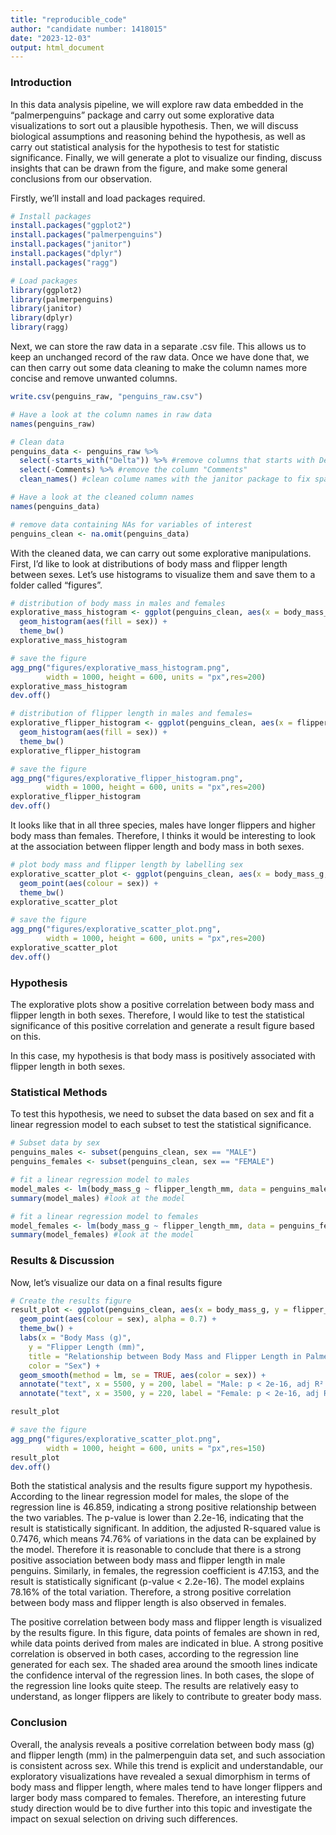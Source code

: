 ```yaml
---
title: "reproducible_code"
author: "candidate number: 1418015"
date: "2023-12-03"
output: html_document
---
```


### Introduction
In this data analysis pipeline, we will explore raw data embedded in the "palmerpenguins" package and carry out some explorative data visualizations to sort out a plausible hypothesis. Then, we will discuss biological assumptions and reasoning behind the hypothesis, as well as carry out statistical analysis for the hypothesis to test for statistic significance. Finally, we will generate a plot to visualize our finding, discuss insights that can be drawn from the figure, and make some general conclusions from our observation. 

Firstly, we'll install and load packages required.
```r
# Install packages
install.packages("ggplot2")
install.packages("palmerpenguins")
install.packages("janitor")
install.packages("dplyr")
install.packages("ragg")

# Load packages
library(ggplot2)
library(palmerpenguins)
library(janitor)
library(dplyr)
library(ragg)
```

Next, we can store the raw data in a separate .csv file. This allows us to keep an unchanged record of the raw data. Once we have done that, we can then carry out some data cleaning to make the column names more concise and remove unwanted columns. 

```r
write.csv(penguins_raw, "penguins_raw.csv")

# Have a look at the column names in raw data
names(penguins_raw)

# Clean data
penguins_data <- penguins_raw %>% 
  select(-starts_with("Delta")) %>% #remove columns that starts with Delta
  select(-Comments) %>% #remove the column "Comments"
  clean_names() #clean colume names with the janitor package to fix spaces and capital letters

# Have a look at the cleaned column names
names(penguins_data)

# remove data containing NAs for variables of interest
penguins_clean <- na.omit(penguins_data)
```

With the cleaned data, we can carry out some explorative manipulations. First, I'd like to look at distributions of body mass and flipper length between sexes. Let's use histograms to visualize them and save them to a folder called "figures".
```r
# distribution of body mass in males and females
explorative_mass_histogram <- ggplot(penguins_clean, aes(x = body_mass_g)) +
  geom_histogram(aes(fill = sex)) +
  theme_bw()
explorative_mass_histogram

# save the figure
agg_png("figures/explorative_mass_histogram.png", 
        width = 1000, height = 600, units = "px",res=200)
explorative_mass_histogram
dev.off()

# distribution of flipper length in males and females=
explorative_flipper_histogram <- ggplot(penguins_clean, aes(x = flipper_length_mm)) +
  geom_histogram(aes(fill = sex)) +
  theme_bw() 
explorative_flipper_histogram

# save the figure
agg_png("figures/explorative_flipper_histogram.png", 
        width = 1000, height = 600, units = "px",res=200)
explorative_flipper_histogram
dev.off()
```

It looks like that in all three species, males have longer flippers and higher body mass than females. Therefore, I thinks it would be interesting to look at the association between flipper length and body mass in both sexes.

```r
# plot body mass and flipper length by labelling sex
explorative_scatter_plot <- ggplot(penguins_clean, aes(x = body_mass_g, y = flipper_length_mm)) +
  geom_point(aes(colour = sex)) +
  theme_bw() 
explorative_scatter_plot

# save the figure
agg_png("figures/explorative_scatter_plot.png", 
        width = 1000, height = 600, units = "px",res=200)
explorative_scatter_plot
dev.off()
```

### Hypothesis
The explorative plots show a positive correlation between body mass and flipper length in both sexes. Therefore, I would like to test the statistical significance of this positive correlation and generate a result figure based on this. 

In this case, my hypothesis is that body mass is positively associated with flipper length in both sexes. 

### Statistical Methods

To test this hypothesis, we need to subset the data based on sex and fit a linear regression model to each subset to test the statistical significance. 
```r
# Subset data by sex
penguins_males <- subset(penguins_clean, sex == "MALE")
penguins_females <- subset(penguins_clean, sex == "FEMALE")

# fit a linear regression model to males
model_males <- lm(body_mass_g ~ flipper_length_mm, data = penguins_males)
summary(model_males) #look at the model

# fit a linear regression model to females
model_females <- lm(body_mass_g ~ flipper_length_mm, data = penguins_females)
summary(model_females) #look at the model
```


### Results & Discussion

Now, let's visualize our data on a final results figure
```r
# Create the results figure
result_plot <- ggplot(penguins_clean, aes(x = body_mass_g, y = flipper_length_mm)) +
  geom_point(aes(colour = sex), alpha = 0.7) +
  theme_bw() +
  labs(x = "Body Mass (g)",
    y = "Flipper Length (mm)",
    title = "Relationship between Body Mass and Flipper Length in Palmer Penguins",
    color = "Sex") +
  geom_smooth(method = lm, se = TRUE, aes(color = sex)) +
  annotate("text", x = 5500, y = 200, label = "Male: p < 2e-16, adj R² = 0.7476", color = "blue", size = 3.5) +
  annotate("text", x = 3500, y = 220, label = "Female: p < 2e-16, adj R² = 0.7816", color = "red", size = 3.5)

result_plot

# save the figure
agg_png("figures/explorative_scatter_plot.png", 
        width = 1000, height = 600, units = "px",res=150)
result_plot
dev.off()
```
Both the statistical analysis and the results figure support my hypothesis. According to the linear regression model for males, the slope of the regression line is 46.859, indicating a strong positive relationship between the two variables. The p-value is lower than 2.2e-16, indicating that the result is statistically significant. In addition, the adjusted R-squared value is 0.7476, which means 74.76% of variations in the data can be explained by the model. Therefore it is reasonable to conclude that there is a strong positive association between body mass and flipper length in male penguins. Similarly, in females, the regression coefficient is 47.153, and the result is statistically significant (p-value < 2.2e-16). The model explains 78.16% of the total variation. Therefore, a strong positive correlation between body mass and flipper length is also observed in females.

The positive correlation between body mass and flipper length is visualized by the results figure. In this figure, data points of females are shown in red, while data points derived from males are indicated in blue. A strong positive correlation is observed in both cases, according to the regression line generated for each sex. The shaded area around the smooth lines indicate the confidence interval of the regression lines. In both cases, the slope of the regression line looks quite steep. The results are relatively easy to understand, as longer flippers are likely to contribute to greater body mass.

### Conclusion

Overall, the analysis reveals a positive correlation between body mass (g) and flipper length (mm) in the palmerpenguin data set, and such association is consistent across sex. While this trend is explicit and understandable, our exploratory visualizations have revealed a sexual dimorphism in terms of body mass and flipper length, where males tend to have longer flippers and larger body mass compared to females. Therefore, an interesting future study direction would be to dive further into this topic and investigate the impact on sexual selection on driving such differences. 
